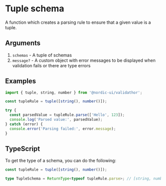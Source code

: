 # Tuple schema

A function which creates a parsing rule to ensure that a given value is a tuple.

## Arguments

1. `schemas` - A tuple of schemas
2. `message?` - A custom object with error messages to be displayed when validation fails or there are type errors

## Examples

```ts showLineNumbers
import { tuple, string, number } from '@nordic-ui/validathor';

const tupleRule = tuple([string(), number()]);

try {
  const parsedValue = tupleRule.parse(['Hello', 123]);
  console.log('Parsed value:', parsedValue);
} catch (error) {
  console.error('Parsing failed:', error.message);
}
```

## TypeScript

To get the type of a schema, you can do the following:

```ts showLineNumbers
const tupleRule = tuple([string(), number()]);

type TupleSchema = ReturnType<typeof tupleRule.parse>; // [string, number]
```